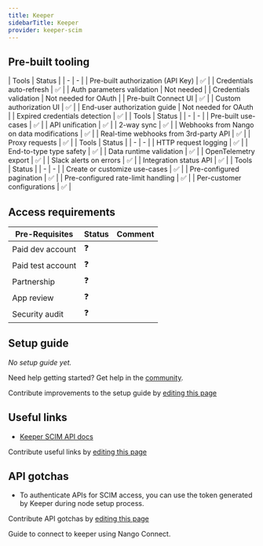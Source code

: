 ```yaml
---
title: Keeper
sidebarTitle: Keeper
provider: keeper-scim
---
```




<Overview />

## Pre-built tooling

<AccordionGroup>
<Accordion title="✅ Authorization">
| Tools | Status |
| - | - |
| Pre-built authorization (API Key) | ✅ |
| Credentials auto-refresh | ✅ |
| Auth parameters validation | Not needed |
| Credentials validation | Not needed for OAuth |
| Pre-built Connect UI | ✅ |
| Custom authorization UI | ✅ |
| End-user authorization guide | Not needed for OAuth |
| Expired credentials detection | ✅ |
</Accordion>
<Accordion title="✅ Read & write data">
| Tools | Status |
| - | - |
| Pre-built use-cases | ✅ |
| API unification | ✅ |
| 2-way sync | ✅ |
| Webhooks from Nango on data modifications | ✅ |
| Real-time webhooks from 3rd-party API | ✅ |
| Proxy requests | ✅ |
</Accordion>
<Accordion title="✅ Observability & data quality">
| Tools | Status |
| - | - |
| HTTP request logging | ✅ |
| End-to-type type safety | ✅ |
| Data runtime validation | ✅ |
| OpenTelemetry export | ✅ |
| Slack alerts on errors | ✅ |
| Integration status API | ✅ |
</Accordion>
<Accordion title="✅ Customization">
| Tools | Status |
| - | - |
| Create or customize use-cases | ✅ |
| Pre-configured pagination | ✅ |
| Pre-configured rate-limit handling | ✅ |
| Per-customer configurations | ✅ |
</Accordion>
</AccordionGroup>

<PreBuiltUseCases />

## Access requirements
| Pre-Requisites | Status | Comment|
| - | - | - |
| Paid dev account | ❓ |  |
| Paid test account | ❓ |  |
| Partnership | ❓ | |
| App review | ❓ |  |
| Security audit | ❓ | |


## Setup guide

_No setup guide yet._

<Tip>Need help getting started? Get help in the [community](https://nango.dev/slack).</Tip>

<Note>Contribute improvements to the setup guide by [editing this page](https://github.com/nangohq/nango/tree/master/docs-v2/integrations/all/keeper.mdx)</Note>


## Useful links

-   [Keeper SCIM API docs](https://docs.keeper.io/en/enterprise-guide/user-and-team-provisioning/automated-provisioning-with-scim)

<Note>Contribute useful links by [editing this page](https://github.com/nangohq/nango/tree/master/docs-v2/integrations/all/keeper.mdx)</Note>

## API gotchas

- To authenticate APIs for SCIM access, you can use the token generated by Keeper during node setup process.

<Note>Contribute API gotchas by [editing this page](https://github.com/nangohq/nango/tree/master/docs-v2/integrations/all/keeper.mdx)</Note>

<Card title="Connect to keeper" icon="link" href="/integrations/all/keeper-scim/connect" horizontal>
  Guide to connect to keeper using Nango Connect.
</Card>
